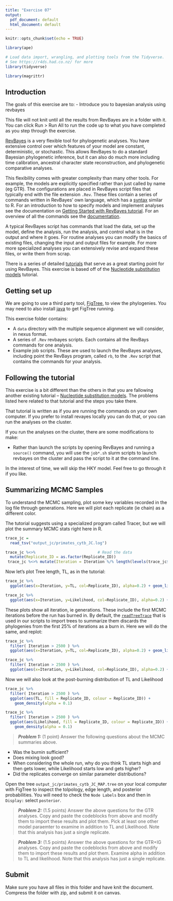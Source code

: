 ```yaml
---
title: "Exercise 07"
output:
  pdf_document: default
  html_document: default
---
```


```r
knitr::opts_chunk$set(echo = TRUE)

library(ape)

# Load data import, wrangling, and plotting tools from the Tidyverse. 
# See https://r4ds.had.co.nz/ for more
library(tidyverse)

library(magrittr)

```


## Introduction


The goals of this exercise are to:
- Introduce you to bayesian analysis using revbayes

This file will not knit until all the results from RevBayes are in a folder with it. You can click Run > Run All to run the code up to what you have completed as you step through the exercise.


[RevBayes](https://revbayes.github.io) is a very flexible tool for phylogenetic analyses. You have extensive control over which features of your model are constant, deterministic, or stochastic. This allows RevBayes to do a standard Bayesian phylogenetic inference, but it can also do much more including time calibration, ancestral character state reconstruction, and phylogenetic comparative analyses. 

This flexibility comes with greater complexity than many other tools. For example, the models are explicitly specified rather than just called by name (eg GTR). The configurations are placed in RevBayes script files that typically end with the file extension `.Rev`. These files contain a series of commands written in RevBayes' own language, which has a  [syntax](https://revbayes.github.io/tutorials/intro/rev.html) similar to R. For an introduction to how to specify models and implement analyses see the documentation on  [Getting Started with RevBayes tutorial](https://revbayes.github.io/tutorials/intro/getting_started.html). For an overview of all the commands see the [documentation](https://revbayes.github.io/documentation/).


A typical RevBayes script has commands that load the data, set up the model, define the analysis, run the analysis, and control what is in the output and where it goes. For routine analyses you can modify the basics of existing files, changing the input and output files for example. For more more specialized analyses you can extensively revise and expand these files, or write them from scrap.

There is a series of detailed [tutorials](https://revbayes.github.io/tutorials/) that serve as a great starting point for using RevBayes. This exercise is based off of the [Nucleotide substitution models](https://revbayes.github.io/tutorials/ctmc/) tutorial.


## Getting set up

We are going to use a third party tool, [FigTree](https://github.com/rambaut/figtree/releases), to view the phylogenies. You may need to also install [java](https://www.oracle.com/java/technologies/javase-jre8-downloads.html) to get FigTree running. 


This exercise folder contains:

- A `data` directory with the multiple sequence alignment we will consider, in nexus format.
- A series of `.Rev` revbayes scripts. Each contains all the RevBays commands for one analysis.
- Example job scripts. These are used to launch the RevBayes analyses, including point the RevBays program, called `rb`, to the `.Rev` script that contains the commands for your analysis.


## Following the tutorial

This exercise is a bit different than the others in that you are fallowing another existing tutorial -- [Nucleotide substitution models](https://revbayes.github.io/tutorials/ctmc/). The problems listed here related to that tutorial and the steps you take there. 

That tutorial is written as if you are running the commands on your own computer. If you prefer to install revayes locally you can do that, or you can run the analyses on the cluster. 

If you run the analyses on the cluster, there are some modifications to make:

- Rather than launch the scripts by opening RevBayes and running a `source()` command, you will use the `job*.sh` slurm scripts to launch revbayes on the cluster and pass the script to it at the command line.

In the interest of time, we will skip the HKY model. Feel free to go through it if you like.


## Summarizing MCMC Samples

To understand the MCMC sampling, plot some key variables recorded in the log file through generations. Here we will plot each replicate (ie chain) as a different color.

The tutorial suggests using a specialized program called Tracer, but we will plot the summary MCMC stats right here in R.

```r

trace_jc = 
  read_tsv("output_jc/primates_cytb_JC.log") 

trace_jc %<>%                           # Read the data
  mutate(Replicate_ID = as.factor(Replicate_ID))                       # Convert the replicate id to a factor
 trace_jc %<>% mutate(Iteration = Iteration %/% length(levels(trace_jc$Replicate_ID)))  # The iterations are sequenctial across all replicates. Rescale them so that they are in number of generations per replicate, rather than total number of samples

```
Now let's plot Tree length, TL, as in the tutorial:

```r
trace_jc %>%
  ggplot(aes(x=Iteration, y=TL, col=Replicate_ID), alpha=0.2) + geom_line()
```

```r
trace_jc %>%
  ggplot(aes(x=Iteration, y=Likelihood, col=Replicate_ID), alpha=0.2) + geom_line()
```

These plots show all iteration, ie generations. These include the first MCMC iterations before the run has burned in. By default, the [`readTreeTrace`](https://revbayes.github.io/documentation/readTreeTrace.html) that is used in our scripts to import trees to summarize them discards the phylogenies from the first 25% of iterations as a burn in. Here we will do the same, and replot:


```r
trace_jc %>%
  filter( Iteration > 2500 ) %>%
  ggplot(aes(x=Iteration, y=TL, col=Replicate_ID), alpha=0.2) + geom_line()
```


```r
trace_jc %>%
  filter( Iteration > 2500 ) %>%
  ggplot(aes(x=Iteration, y=Likelihood, col=Replicate_ID), alpha=0.2) + geom_line()
```


Now we will also look at the post-burning distribution of TL and Likelihood

```r
trace_jc %>%
  filter( Iteration > 2500 ) %>%
  ggplot(aes(TL, fill = Replicate_ID, colour = Replicate_ID)) +
    geom_density(alpha = 0.1)
```

```r
trace_jc %>%
  filter( Iteration > 2500 ) %>%
  ggplot(aes(Likelihood, fill = Replicate_ID, colour = Replicate_ID)) +
    geom_density(alpha = 0.1)
```





> **_Problem 1:_** (1 point) Answer the following questions about the MCMC summaries above.

- Was the burnin sufficient?
- Does mixing look good?
- When considering the whole run, why do you think TL starts high and then gets lower, while Likelihood starts low and gets higher?
- Did the replicates converge on similar parameter distributions?

Open the tree `output_jc/primates_cytb_JC_MAP.tree` on your local computer with FigTree to inspect the tolpology, edge length, and posterior probabilities. You will need to check the `Node Labels` box and then in `Display:` select `posterior`.

> **_Problem 2:_** (1.5 points) Answer the above questions for the GTR analyses. Copy and paste the codeblocks from above and modify them to import these results and plot them. Pick at least one other model paraemter to examine in addition to TL and Likelihood. Note that this analysis has just a single replicate. 

> **_Problem 3:_** (1.5 points) Answer the above questions for the GTR+IG analyses. Copy and paste the codeblocks from above and modify them to import these results and plot them. Examine alpha in addition to TL and likelihood. Note that this analysis has just a single replicate. 



## Submit

Make sure you have all files in this folder and have knit the document. Compress the folder with zip, and submit it on canvas.

